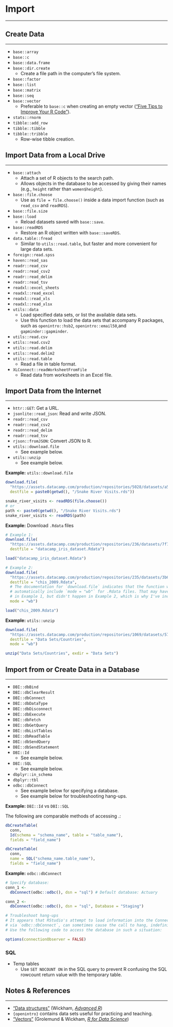 # Import
***

## Create Data
***

* `base::array`
* `base::c`
* `base::data.frame`
* `base::dir.create`
  * Create a file path in the computer's file system.
* `base::factor`
* `base::list`
* `base::matrix`
* `base::seq`
* `base::vector`
  * Preferable to `base::c` when creating an empty vector (["Five Tips to Improve Your R Code"](https://www.datacamp.com/community/tutorials/five-tips-r-code-improve)).
* `stats::rnorm`
* `tibble::add_row`
* `tibble::tibble`
* `tibble::tribble`
  * Row-wise tibble creation.

## Import Data from a Local Drive
***

* `base::attach`
  * Attach a set of R objects to the search path.
  * Allows objects in the database to be accessed by giving their names (e.g., `height` rather than `women$height`).
* `base::file.choose`
  * Use as `file = file.choose()` inside a data import function (such as `read_csv` and `readRDS`).
* `base::file.size`
* `base::load`
  * Reload datasets saved with `base::save`.
* `base::readRDS`
  * Restore an R object written with `base::saveRDS`.
* `data.table::fread`
  * Similar to `utils::read.table`, but faster and more convenient for large data sets.
* `foreign::read.spss`
* `haven::read_sas`
* `readr::read_csv`
* `readr::read_csv2`
* `readr::read_delim`
* `readr::read_tsv`
* `readxl::excel_sheets`
* `readxl::read_excel`
* `readxl::read_xls`
* `readxl::read_xlsx`
* `utils::data`
  * Load specified data sets, or list the available data sets.
  * Use this function to load the data sets that accompany R packages, such as `openintro::hsb2`, `openintro::email50`,and `gapminder::gapminder`.
* `utils::read.csv`
* `utils::read.csv2`
* `utils::read.delim`
* `utils::read.delim2`
* `utils::read.table`
  * Read a file in table format.
* `XLConnect::readWorksheetFromFile`
  * Read data from worksheets in an Excel file.

## Import Data from the Internet
***

* `httr::GET`: Get a URL.
* `jsonlite::read_json`: Read and write JSON.
* `readr::read_csv`
* `readr::read_csv2`
* `readr::read_delim`
* `readr::read_tsv`
* `rjson::fromJSON`: Convert JSON to R.
* `utils::download.file`
  * See example below.
* `utils::unzip`
  * See example below.

**Example:** `utils::download.file`

```r
download.file(
  "https://assets.datacamp.com/production/repositories/5028/datasets/a55843f83746968c7f118d82ed727db9c71e891f/snake_river_visits.rds",
  destfile = paste0(getwd(), "/Snake River Visits.rds"))

snake_river_visits <- readRDS(file.choose())
# or
path <- paste0(getwd(), "/Snake River Visits.rds")
snake_river_visits <- readRDS(path)
```

**Example:** Download `.Rdata` files

```r
# Example 1:
download.file(
  "https://assets.datacamp.com/production/repositories/236/datasets/7f714f993f1ad4c3d26412ae1e537ce6355b1b54/iris.RData", 
  destfile = "datacamp_iris_dataset.Rdata")

load("datacamp_iris_dataset.Rdata")

# Example 2:
download.file(
  "https://assets.datacamp.com/production/repositories/235/datasets/3b6fc2923b599058584b57d8c605c6bef454d273/CHIS2009_reduced_2.Rdata",
  destfile = "chis_2009.Rdata",
  # The documentation for `download.file` indicates that the function will
  # automatically include `mode = "wb"` for .Rdata files. That may have happened
  # in Example 1, but didn't happen in Example 2, which is why I've included it.
  mode = "wb")

load("chis_2009.Rdata")
```

**Example:** `utils::unzip`

```r
download.file(
  "https://assets.datacamp.com/production/repositories/1069/datasets/578834f5908e3b2fa575429a287586d1eaeb2e54/countries2.zip",
  destfile = "Data Sets/Countries",
  mode = "wb")

unzip("Data Sets/Countries", exdir = "Data Sets")
```

## Import from or Create Data in a Database
***

* `DBI::dbBind`
* `DBI::dbClearResult`
* `DBI::dbConnect`
* `DBI::dbDataType`
* `DBI::dbDisconnect`
* `DBI::dbExecute`
* `DBI::dbFetch`
* `DBI::dbGetQuery`
* `DBI::dbListTables`
* `DBI::dbReadTable`
* `DBI::dbSendQuery`
* `DBI::dbSendStatement`
* `DBI::Id`
  * See example below.
* `DBI::SQL`
  * See example below.
* `dbplyr::in_schema`
* `dbplyr::tbl`
* `odbc::dbConnect`
  * See example below for specifying a database.
  * See example below for troubleshooting hang-ups.

**Example:** `DBI::Id` vs `DBI::SQL`

The following are comparable methods of accessing <schema_name>.<table_name>:

```r
dbCreateTable(
  conn,
  Id(schema = "schema_name", table = "table_name"),
  fields = "field_name")

dbCreateTable(
  conn,
  name = SQL("schema_name.table_name"),
  fields = "field_name")
```

**Example:** `odbc::dbConnect`

```r
# Specify database:
conn_1 <- 
  dbConnect(odbc::odbc(), dsn = "sql") # Default database: Actuary

conn_2 <- 
  dbConnect(odbc::odbc(), dsn = "sql", Database = "Staging")

# Troubleshoot hang-ups
# It appears that RStudio's attempt to load information into the Connection Pane,
# via `odbc::dbConnect`, can sometimes cause the call to hang, indefinitely.
# Use the following code to access the database in such a situation:

options(connectionObserver = FALSE)
```

### SQL

* Temp tables
  * Use `SET NOCOUNT ON` in the SQL query to prevent R confusing the SQL rowcount return value with the temporary table.

## Notes & References
***

* ["Data structures"](http://adv-r.had.co.nz/Data-structures.html) (Wickham, [*Advanced R*](http://adv-r.had.co.nz/))
* `{openintro}` contains data sets useful for practicing and teaching.
* ["Vectors"](https://r4ds.had.co.nz/vectors.html) (Grolemund & Wickham, [*R for Data Science*](https://r4ds.had.co.nz/))